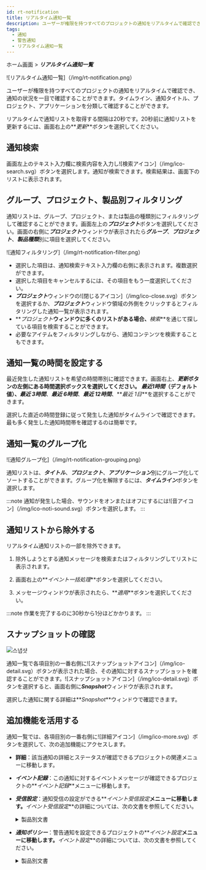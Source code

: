 ```yaml
---
id: rt-notification
title: リアルタイム通知一覧
description: ユーザーが権限を持つすべてのプロジェクトの通知をリアルタイムで確認でき、通知状況を一目で確認することができます。
tags:
  - 通知
  - 警告通知
  - リアルタイム通知一覧
---
```


ホーム画面 > **_リアルタイム通知一覧_**

![リアルタイム通知一覧]（/img/rt-notification.png）

ユーザーが権限を持つすべてのプロジェクトの通知をリアルタイムで確認でき、通知の状況を一目で確認することができます。タイムライン、通知タイトル、プロジェクト、アプリケーションを分類して確認することができます。

リアルタイムで通知リストを取得する間隔は20秒です。20秒前に通知リストを更新するには、画面右上の**_更新_**ボタンを選択してください。

## 通知検索

画面左上のテキスト入力欄に検索内容を入力し![検索アイコン]（/img/ico-search.svg）ボタンを選択します。通知が検索できます。検索結果は、画面下のリストに表示されます。

## グループ、プロジェクト、製品別フィルタリング

通知リストは、グループ、プロジェクト、または製品の種類別にフィルタリングして確認することができます。画面左上の***プロジェクト***ボタンを選択してください。画面の右側に***プロジェクト***ウィンドウが表示されたら***グループ***、***プロジェクト***、***製品種類***別に項目を選択してください。

![通知フィルタリング]（/img/rt-notification-filter.png）

-   選択した項目は、通知検索テキスト入力欄の右側に表示されます。複数選択ができます。
-   選択した項目をキャンセルするには、その項目をもう一度選択してください。
-   ***プロジェクト***ウィンドウの![閉じるアイコン]（/img/ico-close.svg）ボタンを選択するか、***プロジェクト***ウィンドウ領域の外側をクリックするとフィルタリングした通知一覧が表示されます。
-   **_プロジェクト_**ウィンドウに多くのリストがある場合、**_検索_**を通じて探している項目を検索することができます。
-   必要なアイテムをフィルタリングしながら、通知コンテンツを検索することもできます。

## 通知一覧の時間を設定する

最近発生した通知リストを希望の時間帯別に確認できます。画面右上、**_更新_**ボタンの左側にある時間選択ボックスを選択してください。 **_最近1時間_**（デフォルト値）、**_最近 3時間_**、**_最近 6時間_**、**_最近 12時間_**、**_最近 1日_**を選択することができます。

選択した直近の時間登録に従って発生した通知がタイムラインで確認できます。最も多く発生した通知時間帯を確認するのは簡単です。

## 通知一覧のグループ化

![通知グループ化]（/img/rt-notification-grouping.png）

通知リストは、***タイトル***、***プロジェクト***、***アプリケーション***別にグループ化してソートすることができます。グループ化を解除するには、***タイムライン***ボタンを選択します。

:::note
通知が発生した場合、サウンドをオンまたはオフにするには![音アイコン]（/img/ico-noti-sound.svg）ボタンを選択します。
:::

## 通知リストから除外する

リアルタイム通知リストの一部を除外できます。 

1.  除外しようとする通知メッセージを検索またはフィルタリングしてリストに表示されます。 

2.  画面右上の**_イベント一括処理_**ボタンを選択してください。

3.  メッセージウィンドウが表示されたら、**_適用_**ボタンを選択してください。

:::note
作業を完了するのに30秒から1分ほどかかります。
:::

## スナップショットの確認

![스냅샷](/img/rt-notification-snapshot.png)

通知一覧で各項目別の一番右側に![スナップショットアイコン]（/img/ico-detail.svg）ボタンが表示された場合、その通知に対するスナップショットを確認することができます。![スナップショットアイコン]（/img/ico-detail.svg）ボタンを選択すると、画面右側に***Snapshot***ウィンドウが表示されます。

選択した通知に関する詳細は**_Snapshot_**ウィンドウで確認できます。

## 追加機能を活用する

通知一覧では、各項目別の一番右側に![詳細アイコン]（/img/ico-more.svg）ボタンを選択して、次の追加機能にアクセスします。

-   **詳細**：該当通知の詳細とステータスが確認できるプロジェクトの関連メニューに移動します。

-   **_イベント記録_**：この通知に対するイベントメッセージが確認できるプロジェクトの**_イベント記録_**メニューに移動します。

-   **_受信設定_**：通知受信の設定ができる**_イベント受信設定_**メニューに移動します。**_イベント受信設定_**の詳細については、次の文書を参照してください。

    <details>
    <summary>製品別文書</summary>

    -   アプリケーションモニタリング > [警告通知の受信設定]（../java/set-receive-event）
    -   サーバーモニタリング > [警告通知の受信設定]（../server/set-receive-event）
    -   データベースモニタリング > [警告通知の受信設定]（../mysql/set-receive-event）
    -   クバネティスモニタリング > [警告通知の受信設定]（../kubernetes/set-receive-event）
    -   Amazon ECS > [警告通知の受信設定]（../amazon-ecs/set-receive-event）
    -   Amazon CloudWatch > [警告通知の受信設定]（../amazon-cloudwatch/set-receive-event）
    -   Azure Monitor > [警告通知の受信設定]（../azure/set-receive-event）
    -   Naver Cloud Monitoring > [警告通知の受信設定]（../ncloud/set-receive-event）
    -   Oracle Cloud Monitor > [警告通知の受信設定]（../oracle-cloud/set-receive-event）

    </details>

-   **_通知ポリシー_**：警告通知を設定できるプロジェクトの**_イベント設定_**メニューに移動します。**_イベント設定_**の詳細については、次の文書を参照してください。

    <details>
    <summary>製品別文書</summary>

    -   [アプリケーション警告通知]（../java/apm-set-notice）
    -   [サーバー警告通知]（../server/set-notice）
    -   [データベース警告通知]（../mysql/set-notice）
    -   [コンテナ警告通知]（../kubernetes/set-notice）
    -   [ログ通知の設定]（../log/set-notice）
    -   Amazon ECS > [警告通知の設定と記録]（../amazon-ecs/warning-and-history）
    -   Amazon CloudWatch > [警告通知の設定と記録]（../amazon-cloudwatch/warning-and-history）
    -   Azure Monitor > [警告通知の設定と記録]（../azure/warning-and-history）
    -   Naver Cloud Monitoring > [警告通知の設定と記録]（../ncloud/warning-and-history）
    -   Oracle Cloud Monitor > [警告通知の設定と記録]（../oracle-cloud/warning-and-history）

    </details>
